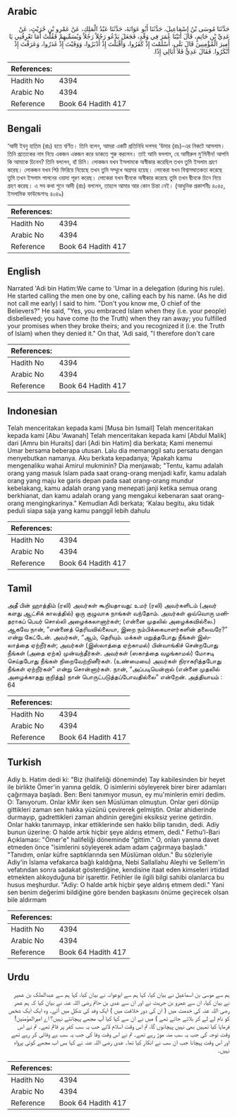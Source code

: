## Arabic


<div dir="rtl" lang="ar" style={{fontSize:'larger',backgroundColor:'#f8f9fa',padding:20}}>
حَدَّثَنَا مُوسَى بْنُ إِسْمَاعِيلَ، حَدَّثَنَا أَبُو عَوَانَةَ، حَدَّثَنَا عَبْدُ الْمَلِكِ، عَنْ عَمْرِو بْنِ حُرَيْثٍ، عَنْ عَدِيِّ بْنِ حَاتِمٍ، قَالَ أَتَيْنَا عُمَرَ فِي وَفْدٍ، فَجَعَلَ يَدْعُو رَجُلاً رَجُلاً وَيُسَمِّيهِمْ فَقُلْتُ أَمَا تَعْرِفُنِي يَا أَمِيرَ الْمُؤْمِنِينَ قَالَ بَلَى، أَسْلَمْتَ إِذْ كَفَرُوا، وَأَقْبَلْتَ إِذْ أَدْبَرُوا، وَوَفَيْتَ إِذْ غَدَرُوا، وَعَرَفْتَ إِذْ أَنْكَرُوا‏.‏ فَقَالَ عَدِيٌّ فَلاَ أُبَالِي إِذًا‏.‏
</div>
<div style={{backgroundColor:'#f8f9fa',padding:20, marginBottom: 10}}><table> <thead> <tr> <th>References:</th> <th></th> </tr> </thead> <tbody><tr><td>Hadith No</td><td>4394</td></tr><tr><td>Arabic No</td><td>4394</td></tr><tr><td>Reference</td><td>Book 64 Hadith 417</td></tr></tbody></table></div>

## Bengali


<div dir="ltr" lang="bn" style={{fontSize:'larger',backgroundColor:'#f8f9fa',padding:20}}>
‘আদী ইবনু হাতিম (রাঃ) হতে বর্ণিত। তিনি বলেন, আমরা একটি প্রতিনিধি দলসহ ‘উমার (রাঃ)-এর নিকটে আসলাম। তিনি প্রত্যেকের নাম নিয়ে একজন একজন করে ডাকতে শুরু করলেন। তাই আমি বললাম, হে আমীরুল মু’মিনীন! আপনি কি আমাকে চিনেন? তিনি বললেন, হাঁ চিনি। লোকজন যখন ইসলামকে অস্বীকার করেছিল তখন তুমি ইসলাম গ্রহণ করেছ। লোকজন যখন পিঠ ফিরিয়ে নিয়েছে তখন তুমি সম্মুখে অগ্রসর হয়েছ। লোকেরা যখন বিশ্বাসঘাতকতা করেছে তুমি তখন ইসলাম পালনের ওয়াদা পূরণ করেছ। লোকেরা যখন দ্বীনকে অস্বীকার করেছে তুমি তখন দ্বীনকে চিনে নিয়ে গ্রহণ করেছ। এ সব কথা শুনে আদী (রাঃ) বললেন, তাহলে আমার আর কোন চিন্তা নেই। (আধুনিক প্রকাশনীঃ ৪০৪৫, ইসলামিক ফাউন্ডেশনঃ ৪০৪৯)
</div>
<div style={{backgroundColor:'#f8f9fa',padding:20, marginBottom: 10}}><table> <thead> <tr> <th>References:</th> <th></th> </tr> </thead> <tbody><tr><td>Hadith No</td><td>4394</td></tr><tr><td>Arabic No</td><td>4394</td></tr><tr><td>Reference</td><td>Book 64 Hadith 417</td></tr></tbody></table></div>

## English


<div dir="ltr" lang="en" style={{fontSize:'larger',backgroundColor:'#f8f9fa',padding:20}}>
Narrated 'Adi bin Hatim:We came to 'Umar in a delegation (during his rule). He started calling the men one by one, calling each by his name. (As he did not call me early) I said to him. "Don't you know me, O chief of the Believers?" He said, "Yes, you embraced Islam when they (i.e. your people) disbelieved; you have come (to the Truth) when they ran away; you fulfilled your promises when they broke theirs; and you recognized it (i.e. the Truth of Islam) when they denied it." On that, 'Adi said, "I therefore don't care
</div>
<div style={{backgroundColor:'#f8f9fa',padding:20, marginBottom: 10}}><table> <thead> <tr> <th>References:</th> <th></th> </tr> </thead> <tbody><tr><td>Hadith No</td><td>4394</td></tr><tr><td>Arabic No</td><td>4394</td></tr><tr><td>Reference</td><td>Book 64 Hadith 417</td></tr></tbody></table></div>

## Indonesian


<div dir="ltr" lang="id" style={{fontSize:'larger',backgroundColor:'#f8f9fa',padding:20}}>
Telah menceritakan kepada kami [Musa bin Ismail] Telah menceritakan kepada kami [Abu 'Awanah] Telah menceritakan kepada kami [Abdul Malik] dari [Amru bin Huraits] dari [Adi bin Hatim] dia berkata; Kami menemui Umar bersama beberapa utusan. Lalu dia memanggil satu persatu dengan menyebutkan namanya. Aku berkata kepadanya; 'Apakah kamu mengenaliku wahai Amirul mukminin? Dia menjawab; "Tentu, kamu adalah orang yang masuk Islam pada saat orang-orang menjadi kafir, kamu adalah orang yang maju ke garis depan pada saat orang-orang mundur kebelakang, kamu adalah orang yang menepati janji ketika semua orang berkhianat, dan kamu adalah orang yang mengakui kebenaran saat orang-orang mengingkarinya." Kemudian Adi berkata; 'Kalau begitu, aku tidak peduli siapa saja yang kamu panggil lebih dahulu
</div>
<div style={{backgroundColor:'#f8f9fa',padding:20, marginBottom: 10}}><table> <thead> <tr> <th>References:</th> <th></th> </tr> </thead> <tbody><tr><td>Hadith No</td><td>4394</td></tr><tr><td>Arabic No</td><td>4394</td></tr><tr><td>Reference</td><td>Book 64 Hadith 417</td></tr></tbody></table></div>

## Tamil


<div dir="ltr" lang="ta" style={{fontSize:'larger',backgroundColor:'#f8f9fa',padding:20}}>
அதீ பின் ஹாத்திம் (ரலி) அவர்கள் கூறியதாவது: உமர் (ரலி) அவர்களிடம் (அவர் களது ஆட்சிக் காலத்தில்) ஒரு குழுவாக நாங்கள் வந்தோம். அவர்கள் ஒவ்வொரு மனிதராகப் பெயர் சொல்லி அழைக்கலானார்கள்; (என்னை முதலில் அழைக்கவில்லை.) ஆகவே நான், “என்னைத் தெரியவில்லையா, இறை நம்பிக்கையாளர்களின் தலைவரே?” என்று கேட்டேன். அவர்கள், “ஆம், தெரியும். மக்கள் மறுத்தபோது நீங்கள் இஸ்லாத்தை ஏற்றீர்கள்; அவர்கள் (இஸ்லாத்தை ஏற்காமல்) பின்வாங்கிச் சென்றபோது நீங்கள் (அதை ஏற்க) முன்வந்தீர்கள். அவர்கள் (ஸகாத்தை வழங்காமல்) மோசடி செய்தபோது நீங்கள் நிறைவேற்றினீர்கள். (உண்மையை) அவர்கள் நிராகரித்தபோது நீங்கள் ஏற்றீர்கள்” என்று சொன்னார்கள். நான், “அப்படியென்றால் (என்னை முதலில் அழைக்காதது குறித்து) நான் பொருட்படுத்தப்போவதில்லை” என்றேன். அத்தியாயம் : 64
</div>
<div style={{backgroundColor:'#f8f9fa',padding:20, marginBottom: 10}}><table> <thead> <tr> <th>References:</th> <th></th> </tr> </thead> <tbody><tr><td>Hadith No</td><td>4394</td></tr><tr><td>Arabic No</td><td>4394</td></tr><tr><td>Reference</td><td>Book 64 Hadith 417</td></tr></tbody></table></div>

## Turkish


<div dir="ltr" lang="tr" style={{fontSize:'larger',backgroundColor:'#f8f9fa',padding:20}}>
Adiy b. Hatim dedi ki: "Biz (halifeliği döneminde) Tay kabilesinden bir heyet ile birlikte Ömer'in yanına geldik. O isimlerini söyleyerek birer birer adamları çağırmaya başladı. Ben: Beni tanımıyor musun, ey mu'minlerin emiri dedim. O: Tanıyorum. Onlar kMir iken sen Müslüman olmuştun. Onlar geri dönüp gittikleri zaman sen hakka yüzünü çevirerek gelmiştin. Onlar ahidıerinde durmayıp, gadrettikleri zaman ahdinin gereğini eksiksiz yerine getirdin. Onlar hakkı tanımayıp, inkar ettiklerinde sen hakkı bilip tanıdın, dedi. Adiy bunun üzerine: O halde artık hiçbir şeye aldırış etmem, dedi." Fethu'l-Bari Açıklaması: "Ömer'e" halifeliği döneminde "gittim." O, onları yanına davet etmeden önce "isimlerini söyleyerek adam adam çağırmaya başladı." "Tanıdım, onlar küfre saptıklarında sen Müslüman oldun." Bu sözleriyle Adiy'in İslama vefakarca bağlı kaldığına, Nebi Sallallahu Aleyhi ve Sellem'in vefatından sonra sadakat gösterdiğine, kendisine itaat eden kimseleri irtidad etmekten alıkoyduğuna bir işarettir. Fetihler ile ilgili bilgi sahibi olanlarca bu husus meşhurdur. "Adiy: O halde artık hiçbir şeye aldırış etmem dedi." Yani sen benim değerimi bildiğine göre benden başkasını önüme geçirecek olsan bile aldırmam
</div>
<div style={{backgroundColor:'#f8f9fa',padding:20, marginBottom: 10}}><table> <thead> <tr> <th>References:</th> <th></th> </tr> </thead> <tbody><tr><td>Hadith No</td><td>4394</td></tr><tr><td>Arabic No</td><td>4394</td></tr><tr><td>Reference</td><td>Book 64 Hadith 417</td></tr></tbody></table></div>

## Urdu


<div dir="rtl" lang="ur" style={{fontSize:'larger',backgroundColor:'#f8f9fa',padding:20}}>
ہم سے موسیٰ بن اسماعیل نے بیان کیا، کہا ہم سے ابوعوانہ نے بیان کیا، کہا ہم سے عبدالملک بن عمیر نے بیان کیا، ان سے عمرو بن حریث نے اور ان سے عدی بن حاتم رضی اللہ عنہ نے بیان کیا کہ ہم عمر رضی اللہ عنہ کی خدمت میں ( ان کی دور خلافت میں ) ایک وفد کی شکل میں آئے۔ وہ ایک ایک شخص کو نام لے لے کر بلاتے جاتے تھے ) میں نے ان سے کہا کیا آپ مجھے پہچانتے نہیں؟ اے امیرالمؤمنین! فرمایا کیا تمہیں بھی نہیں پہچانوں گا، تم اس وقت اسلام لائے جب یہ سب کفر پر قائم تھے۔ تم نے اس وقت توجہ کی جب یہ سب منہ موڑ رہے تھے۔ تم نے اس وقت وفا کی جب یہ سب بے وفائی کر رہے تھے اور اس وقت پہچانا جب ان سب نے انکار کیا تھا۔ عدی رضی اللہ عنہ نے کہا بس اب مجھے کوئی پرواہ نہیں۔
</div>
<div style={{backgroundColor:'#f8f9fa',padding:20, marginBottom: 10}}><table> <thead> <tr> <th>References:</th> <th></th> </tr> </thead> <tbody><tr><td>Hadith No</td><td>4394</td></tr><tr><td>Arabic No</td><td>4394</td></tr><tr><td>Reference</td><td>Book 64 Hadith 417</td></tr></tbody></table></div>